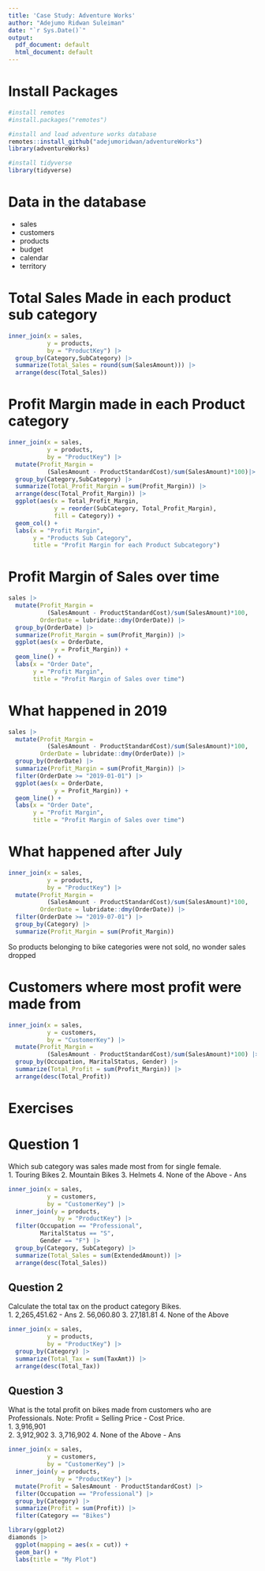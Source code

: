 ```yaml
---
title: 'Case Study: Adventure Works'
author: "Adejumo Ridwan Suleiman"
date: "`r Sys.Date()`"
output:
  pdf_document: default
  html_document: default
---
```


# Install Packages
```r
#install remotes
#install.packages("remotes")

#install and load adventure works database
remotes::install_github("adejumoridwan/adventureWorks")
library(adventureWorks)

#install tidyverse
library(tidyverse)

```

# Data in the database
- sales
- customers
- products
- budget
- calendar
- territory

# Total Sales Made in each product sub category
```r
inner_join(x = sales, 
           y = products,
           by = "ProductKey") |> 
  group_by(Category,SubCategory) |> 
  summarize(Total_Sales = round(sum(SalesAmount))) |> 
  arrange(desc(Total_Sales))

```

# Profit Margin made in each Product category
```r
inner_join(x = sales, 
           y = products,
           by = "ProductKey") |> 
  mutate(Profit_Margin = 
           (SalesAmount - ProductStandardCost)/sum(SalesAmount)*100)|> 
  group_by(Category,SubCategory) |> 
  summarize(Total_Profit_Margin = sum(Profit_Margin)) |> 
  arrange(desc(Total_Profit_Margin)) |> 
  ggplot(aes(x = Total_Profit_Margin,
             y = reorder(SubCategory, Total_Profit_Margin),
             fill = Category)) +
  geom_col() +
  labs(x = "Profit Margin",
       y = "Products Sub Category",
       title = "Profit Margin for each Product Subcategory")
```

# Profit Margin of Sales over time
```r
sales |> 
  mutate(Profit_Margin = 
           (SalesAmount - ProductStandardCost)/sum(SalesAmount)*100,
         OrderDate = lubridate::dmy(OrderDate)) |> 
  group_by(OrderDate) |> 
  summarize(Profit_Margin = sum(Profit_Margin)) |> 
  ggplot(aes(x = OrderDate,
             y = Profit_Margin)) +
  geom_line() +
  labs(x = "Order Date",
       y = "Profit Margin",
       title = "Profit Margin of Sales over time")
```

# What happened in 2019
```r
sales |> 
  mutate(Profit_Margin = 
           (SalesAmount - ProductStandardCost)/sum(SalesAmount)*100,
         OrderDate = lubridate::dmy(OrderDate)) |> 
  group_by(OrderDate) |> 
  summarize(Profit_Margin = sum(Profit_Margin)) |> 
  filter(OrderDate >= "2019-01-01") |> 
  ggplot(aes(x = OrderDate,
             y = Profit_Margin)) +
  geom_line() +
  labs(x = "Order Date",
       y = "Profit Margin",
       title = "Profit Margin of Sales over time")
```

# What happened after July
```r
inner_join(x = sales, 
           y = products,
           by = "ProductKey") |>  
  mutate(Profit_Margin = 
           (SalesAmount - ProductStandardCost)/sum(SalesAmount)*100,
         OrderDate = lubridate::dmy(OrderDate)) |> 
  filter(OrderDate >= "2019-07-01") |> 
  group_by(Category) |> 
  summarize(Profit_Margin = sum(Profit_Margin))
```
So products belonging to bike categories were not sold, no wonder sales dropped

# Customers where most profit were made from
```r
inner_join(x = sales, 
           y = customers,
           by = "CustomerKey") |> 
  mutate(Profit_Margin = 
           (SalesAmount - ProductStandardCost)/sum(SalesAmount)*100) |> 
  group_by(Occupation, MaritalStatus, Gender) |> 
  summarize(Total_Profit = sum(Profit_Margin)) |>
  arrange(desc(Total_Profit))
```

# Exercises

# Question 1
Which sub category was sales made most from for single female.  
1. Touring Bikes
2. Mountain Bikes
3. Helmets
4. None of the Above - Ans
```r
inner_join(x = sales, 
           y = customers,
           by = "CustomerKey") |> 
  inner_join(y = products,
              by = "ProductKey") |> 
  filter(Occupation == "Professional",
         MaritalStatus == "S",
         Gender == "F") |> 
  group_by(Category, SubCategory) |> 
  summarize(Total_Sales = sum(ExtendedAmount)) |> 
  arrange(desc(Total_Sales))
```

## Question 2
Calculate the total tax on the product category Bikes.  
1. 2,265,451.62 - Ans
2. 56,060.80
3. 27,181.81
4. None of the Above

```r
inner_join(x = sales, 
           y = products,
           by = "ProductKey") |> 
  group_by(Category) |> 
  summarize(Total_Tax = sum(TaxAmt)) |> 
  arrange(desc(Total_Tax))
```

## Question 3
What is the total profit on bikes made from customers who are Professionals.
Note: Profit = Selling Price - Cost Price.  
1. 3,916,901  
2. 3,912,902
3. 3,716,902
4. None of the Above - Ans
```r
inner_join(x = sales, 
           y = customers,
           by = "CustomerKey") |> 
  inner_join(y = products,
              by = "ProductKey") |>
  mutate(Profit = SalesAmount - ProductStandardCost) |> 
  filter(Occupation == "Professional") |> 
  group_by(Category) |> 
  summarize(Profit = sum(Profit)) |> 
  filter(Category == "Bikes")
```
```r
library(ggplot2)
diamonds |> 
  ggplot(mapping = aes(x = cut)) + 
  geom_bar() +
  labs(title = "My Plot")
```



